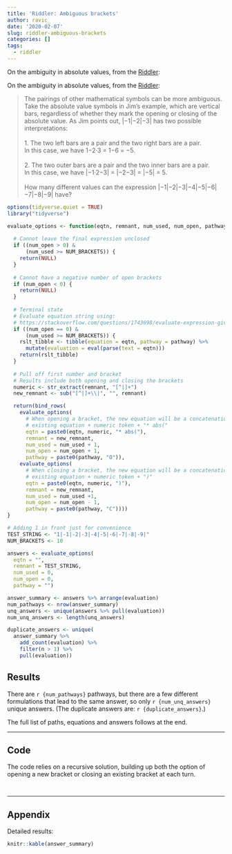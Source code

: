 ```yaml
---
title: 'Riddler: Ambiguous brackets'
author: ravic_
date: '2020-02-07'
slug: riddler-ambiguous-brackets
categories: []
tags:
  - riddler
---
```

On the ambiguity in absolute values, from the 
[Riddler](https://fivethirtyeight.com/features/how-many-more-palindrome-dates-will-you-see/):

<!--more-->

On the ambiguity in absolute values, from the 
[Riddler](https://fivethirtyeight.com/features/how-many-more-palindrome-dates-will-you-see/):

> The pairings of other mathematical symbols can be more ambiguous. Take the absolute value symbols in Jim’s example, which are vertical bars, regardless of whether they mark the opening or closing of the absolute value. As Jim points out, |−1|−2|−3| has two possible interpretations: \
\
1. The two left bars are a pair and the two right bars are a pair. \
In this case, we have 1−2·3 = 1−6 = −5.  \
\
2. The two outer bars are a pair and the two inner bars are a pair. \
In this case, we have |−1·2−3| = |−2−3| = |−5| = 5. \
\
How many different values can the expression |−1|−2|−3|−4|−5|−6|−7|−8|−9| have?

```r
options(tidyverse.quiet = TRUE)
library("tidyverse")
```

```r
evaluate_options <- function(eqtn, remnant, num_used, num_open, pathway) {
  
  # Cannot leave the final expression unclosed
  if ((num_open > 0) &
      (num_used >= NUM_BRACKETS)) {
    return(NULL)
  }
  
  # Cannot have a negative number of open brackets
  if (num_open < 0) {
    return(NULL)
  }
  
  # Terminal state
  # Evaluate equation string using:
  # https://stackoverflow.com/questions/1743698/evaluate-expression-given-as-a-string
  if ((num_open == 0) & 
      (num_used >= NUM_BRACKETS)) {
    rslt_tibble <- tibble(equation = eqtn, pathway = pathway) %>%
      mutate(evaluation = eval(parse(text = eqtn)))
    return(rslt_tibble)
  }
  
  # Pull off first number and bracket 
  # Results include both opening and closing the brackets
  numeric <- str_extract(remnant, "[^|]+")
  new_remnant <- sub("[^|]+\\|", "", remnant)

  return(bind_rows(
    evaluate_options(
      # When opening a bracket, the new equation will be a concatenation:
      # existing equation + numeric token + "* abs("
      eqtn = paste0(eqtn, numeric, "* abs("), 
      remnant = new_remnant, 
      num_used = num_used + 1, 
      num_open = num_open + 1, 
      pathway = paste0(pathway, "O")),
    evaluate_options(
      # When closing a bracket, the new equation will be a concatenation:
      # existing equation + numeric token + ")"
      eqtn = paste0(eqtn, numeric, ")"), 
      remnant = new_remnant, 
      num_used = num_used +1, 
      num_open = num_open - 1, 
      pathway = paste0(pathway, "C"))))
}
```

```r
# Adding 1 in front just for convenience
TEST_STRING <- "1|-1|-2|-3|-4|-5|-6|-7|-8|-9|"
NUM_BRACKETS <- 10

answers <- evaluate_options(
  eqtn = "", 
  remnant = TEST_STRING, 
  num_used = 0, 
  num_open = 0, 
  pathway = "")
```

```r
answer_summary <- answers %>% arrange(evaluation)
num_pathways <- nrow(answer_summary)
unq_answers <- unique(answers %>% pull(evaluation))
num_unq_answers <- length(unq_answers)

duplicate_answers <- unique(
  answer_summary %>% 
    add_count(evaluation) %>% 
    filter(n > 1) %>% 
    pull(evaluation))

```


## Results
There are `r {num_pathways}` pathways, but there are a few different
formulations that lead to the same answer, so only `r {num_unq_answers}`
unique answers. (The duplicate answers are: `r {duplicate_answers}`.)

The full list of paths, equations and answers follows at the end.

---

## Code

The code relies on a recursive solution, building up both the option of
opening a new bracket or closing an existing bracket at each turn. 

```r
```

```r
```

---

## Appendix  

Detailed results:
```r
knitr::kable(answer_summary)
```




